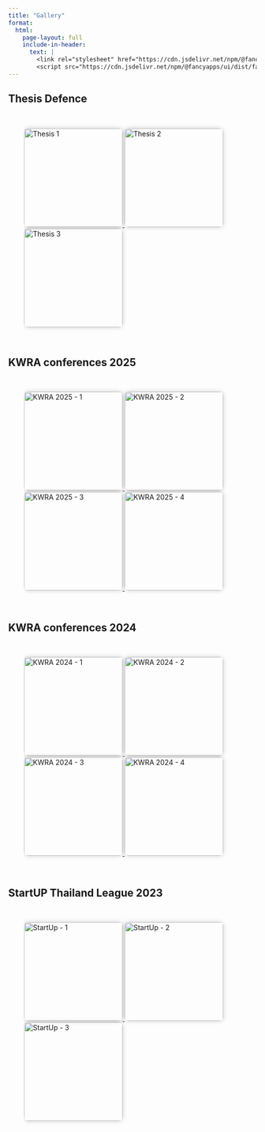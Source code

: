 ```yaml
---
title: "Gallery"
format: 
  html:
    page-layout: full
    include-in-header:
      text: |
        <link rel="stylesheet" href="https://cdn.jsdelivr.net/npm/@fancyapps/ui/dist/fancybox.css"/>
        <script src="https://cdn.jsdelivr.net/npm/@fancyapps/ui/dist/fancybox.umd.js"></script>
---
```


## Thesis Defence 

<div style="display: flex; gap: 16px; overflow-x: auto; padding: 1rem 0; max-width: 100%; margin-left: 2rem;">
  <a href="images/Thesis_Defense/thesis_0.jpg" data-fancybox="thesisGallery" data-caption="Thesis Defence 1" style="flex-shrink: 0;">
    <img src="images/Thesis_Defense/thesis_0.jpg" alt="Thesis 1" style="height: 200px; border-radius: 8px; box-shadow: 0 0 10px rgba(0,0,0,0.2);">
  </a>
  <a href="images/Thesis_Defense/thesis_1.jpg" data-fancybox="thesisGallery" data-caption="Thesis Defence 2" style="flex-shrink: 0;">
    <img src="images/Thesis_Defense/thesis_1.jpg" alt="Thesis 2" style="height: 200px; border-radius: 8px; box-shadow: 0 0 10px rgba(0,0,0,0.2);">
  </a>
  <a href="images/Thesis_Defense/thesis_2.jpg" data-fancybox="thesisGallery" data-caption="Thesis Defence 3" style="flex-shrink: 0;">
    <img src="images/Thesis_Defense/thesis_2.jpg" alt="Thesis 3" style="height: 200px; border-radius: 8px; box-shadow: 0 0 10px rgba(0,0,0,0.2);">
  </a>
</div>
## KWRA conferences 2025 

<div style="display: flex; gap: 16px; overflow-x: auto; padding: 1rem 0; max-width: 100%; margin-left: 2rem;">
  <a href="images/KWRA25/kwra25_0.jpg" data-fancybox="kwra25Gallery" data-caption="KWRA 2025 - 1" style="flex-shrink: 0;">
    <img src="images/KWRA25/kwra25_0.jpg" alt="KWRA 2025 - 1" style="height: 200px; border-radius: 8px; box-shadow: 0 0 10px rgba(0,0,0,0.2);">
  </a>
  <a href="images/KWRA25/kwra25_1.jpg" data-fancybox="kwra25Gallery" data-caption="KWRA 2025 - 2" style="flex-shrink: 0;">
    <img src="images/KWRA25/kwra25_1.jpg" alt="KWRA 2025 - 2" style="height: 200px; border-radius: 8px; box-shadow: 0 0 10px rgba(0,0,0,0.2);">
  </a>
  <a href="images/KWRA25/kwra25_2.jpg" data-fancybox="kwra25Gallery" data-caption="KWRA 2025 - 3" style="flex-shrink: 0;">
    <img src="images/KWRA25/kwra25_2.jpg" alt="KWRA 2025 - 3" style="height: 200px; border-radius: 8px; box-shadow: 0 0 10px rgba(0,0,0,0.2);">
  </a>
  <a href="images/KWRA25/kwra25_3.JPEG" data-fancybox="kwra25Gallery" data-caption="KWRA 2025 - 4" style="flex-shrink: 0;">
    <img src="images/KWRA25/kwra25_3.JPEG" alt="KWRA 2025 - 4" style="height: 200px; border-radius: 8px; box-shadow: 0 0 10px rgba(0,0,0,0.2);">
  </a>
</div>

## KWRA conferences 2024 

<div style="display: flex; gap: 16px; overflow-x: auto; padding: 1rem 0; max-width: 100%; margin-left: 2rem;">
  <a href="images/KWRA24/kwra24_0.jpg" data-fancybox="kwra24Gallery" data-caption="KWRA 2024 - 1" style="flex-shrink: 0;">
    <img src="images/KWRA24/kwra24_0.jpg" alt="KWRA 2024 - 1" style="height: 200px; border-radius: 8px; box-shadow: 0 0 10px rgba(0,0,0,0.2);">
  </a>
  <a href="images/KWRA24/kwra24_1.jpg" data-fancybox="kwra24Gallery" data-caption="KWRA 2024 - 2" style="flex-shrink: 0;">
    <img src="images/KWRA24/kwra24_1.jpg" alt="KWRA 2024 - 2" style="height: 200px; border-radius: 8px; box-shadow: 0 0 10px rgba(0,0,0,0.2);">
  </a>
  <a href="images/KWRA24/kwra24_2.jpg" data-fancybox="kwra24Gallery" data-caption="KWRA 2024 - 3" style="flex-shrink: 0;">
    <img src="images/KWRA24/kwra24_2.jpg" alt="KWRA 2024 - 3" style="height: 200px; border-radius: 8px; box-shadow: 0 0 10px rgba(0,0,0,0.2);">
  </a>
  <a href="images/KWRA24/kwra24_3.jpg" data-fancybox="kwra24Gallery" data-caption="KWRA 2024 - 4" style="flex-shrink: 0;">
    <img src="images/KWRA24/kwra24_3.jpg" alt="KWRA 2024 - 4" style="height: 200px; border-radius: 8px; box-shadow: 0 0 10px rgba(0,0,0,0.2);">
  </a>
</div>


## StartUP Thailand League 2023

<div style="display: flex; gap: 16px; overflow-x: auto; padding: 1rem 0; max-width: 100%; margin-left: 2rem;">
  <a href="images/StartUp/StartUp2.jpg" data-fancybox="startupGallery" data-caption="StartUp - 1" style="flex-shrink: 0;">
    <img src="images/StartUp/StartUp2.jpg" alt="StartUp - 1" style="height: 200px; border-radius: 8px; box-shadow: 0 0 10px rgba(0,0,0,0.2);">
  </a>
  <a href="images/StartUp/StartUp_1.jpg" data-fancybox="startupGallery" data-caption="StartUp - 2" style="flex-shrink: 0;">
    <img src="images/StartUp/StartUp_1.jpg" alt="StartUp - 2" style="height: 200px; border-radius: 8px; box-shadow: 0 0 10px rgba(0,0,0,0.2);">
  </a>
  <a href="images/StartUp/StartUp_0.jpg" data-fancybox="startupGallery" data-caption="StartUp - 3" style="flex-shrink: 0;">
    <img src="images/StartUp/StartUp_0.jpg" alt="StartUp - 3" style="height: 200px; border-radius: 8px; box-shadow: 0 0 10px rgba(0,0,0,0.2);">
  </a>
</div>



